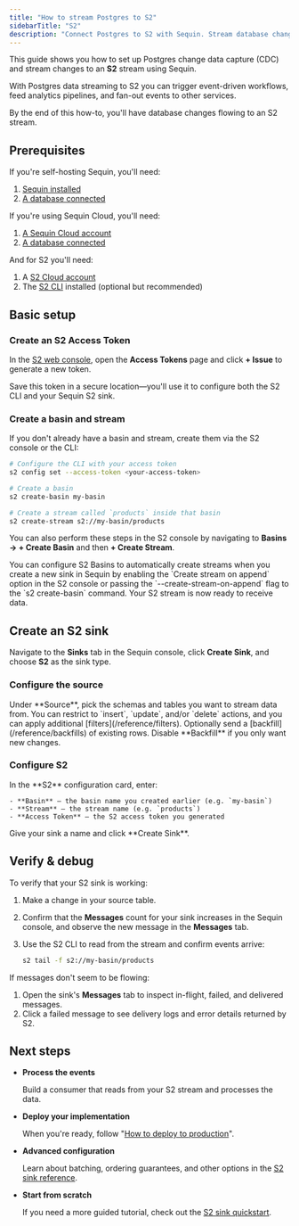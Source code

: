 ```yaml
---
title: "How to stream Postgres to S2"
sidebarTitle: "S2"
description: "Connect Postgres to S2 with Sequin. Stream database changes for real-time analytics and event-driven pipelines."
---
```


This guide shows you how to set up Postgres change data capture (CDC) and stream changes to an **S2** stream using Sequin.

With Postgres data streaming to S2 you can trigger event-driven workflows, feed analytics pipelines, and fan-out events to other services.

By the end of this how-to, you'll have database changes flowing to an S2 stream.

## Prerequisites

If you're self-hosting Sequin, you'll need:

1. [Sequin installed](/running-sequin)
2. [A database connected](/connect-postgres)

If you're using Sequin Cloud, you'll need:

1. [A Sequin Cloud account](https://console.sequinstream.com)
2. [A database connected](/connect-postgres)

And for S2 you'll need:

1. A [S2 Cloud account](https://s2.dev/sign-up)
2. The [S2 CLI](https://s2.dev/docs/quickstart#get-started-with-the-cli) installed (optional but recommended)

## Basic setup

### Create an S2 Access Token

In the [S2 web console](https://s2.dev/dashboard), open the **Access Tokens** page and click **+ Issue** to generate a new token.

Save this token in a secure location—you'll use it to configure both the S2 CLI and your Sequin S2 sink.

### Create a basin and stream

If you don't already have a basin and stream, create them via the S2 console or the CLI:

```bash
# Configure the CLI with your access token
s2 config set --access-token <your-access-token>

# Create a basin
s2 create-basin my-basin

# Create a stream called `products` inside that basin
s2 create-stream s2://my-basin/products
```

You can also perform these steps in the S2 console by navigating to **Basins → + Create Basin** and then **+ Create Stream**.

<Info>
  You can configure S2 Basins to automatically create streams when you create a new sink in Sequin by enabling the `Create stream on append` option in the S2 console or passing the `--create-stream-on-append` flag to the `s2 create-basin` command.
</Info>

<Check>
  Your S2 stream is now ready to receive data.
</Check>

## Create an S2 sink

Navigate to the **Sinks** tab in the Sequin console, click **Create Sink**, and choose **S2** as the sink type.

### Configure the source

<Steps>
  <Step title="Select source schemas and tables">
    Under **Source**, pick the schemas and tables you want to stream data from.
  </Step>

  <Step title="Specify filters">
    You can restrict to `insert`, `update`, and/or `delete` actions, and you can apply additional [filters](/reference/filters).
  </Step>

  <Step title="Specify backfill">
    Optionally send a [backfill](/reference/backfills) of existing rows. Disable **Backfill** if you only want new changes.
  </Step>
</Steps>

### Configure S2

<Steps>
  <Step title="Enter connection details">
    In the **S2** configuration card, enter:

    - **Basin** – the basin name you created earlier (e.g. `my-basin`)
    - **Stream** – the stream name (e.g. `products`)
    - **Access Token** – the S2 access token you generated
  </Step>

  <Step title="Create the sink">
    Give your sink a name and click **Create Sink**.
  </Step>
</Steps>

## Verify & debug

To verify that your S2 sink is working:

1. Make a change in your source table.
2. Confirm that the **Messages** count for your sink increases in the Sequin console, and observe the new message in the **Messages** tab.
3. Use the S2 CLI to read from the stream and confirm events arrive:

   ```bash
   s2 tail -f s2://my-basin/products
   ```

If messages don't seem to be flowing:

1. Open the sink's **Messages** tab to inspect in-flight, failed, and delivered messages.
2. Click a failed message to see delivery logs and error details returned by S2.

## Next steps

- **Process the events**

  Build a consumer that reads from your S2 stream and processes the data.

- **Deploy your implementation**

  When you're ready, follow "[How to deploy to production](/how-to/deploy-to-production)".

- **Advanced configuration**

  Learn about batching, ordering guarantees, and other options in the [S2 sink reference](/reference/sinks/s2).

- **Start from scratch**

  If you need a more guided tutorial, check out the [S2 sink quickstart](/quickstart/s2).
